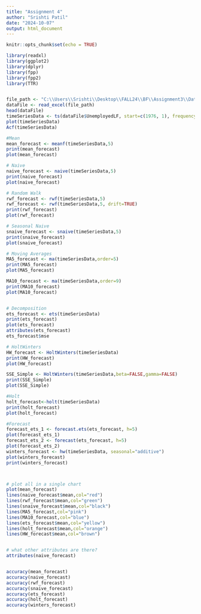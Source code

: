 ---
title: "Assignment 4"
author: "Srishti Patil"
date: "2024-10-07"
output: html_document
---

```{r setup, include=FALSE}
knitr::opts_chunk$set(echo = TRUE)
```

```{r}
library(readxl)
library(ggplot2)
library(dplyr)
library(fpp)
library(fpp2)
library(TTR)


file_path <- "C:\\Users\\Srishti\\Desktop\\FALL24\\BF\\Assignment3\\Data_NewYork.xlsx"
dataFile <- read_excel(file_path)
head(dataFile)
timeSeriesData <- ts(dataFile$UnemployedLF, start=c(1976, 1), frequency=12)
plot(timeSeriesData)
Acf(timeSeriesData)

#Mean
mean_forecast <- meanf(timeSeriesData,5)
print(mean_forecast)
plot(mean_forecast)

# Naive
naive_forecast <- naive(timeSeriesData,5)
print(naive_forecast)
plot(naive_forecast)

# Random Walk
rwf_forecast <- rwf(timeSeriesData,5)
rwf_forecast <- rwf(timeSeriesData,5, drift=TRUE)
print(rwf_forecast)
plot(rwf_forecast)

# Seasonal Naive
snaive_forecast <- snaive(timeSeriesData,5)
print(snaive_forecast)
plot(snaive_forecast)

# Moving Averages
MA5_forecast <- ma(timeSeriesData,order=5)
print(MA5_forecast)
plot(MA5_forecast)

MA10_forecast <- ma(timeSeriesData,order=9)
print(MA10_forecast)
plot(MA10_forecast)


# Decomposition
ets_forecast <- ets(timeSeriesData)
print(ets_forecast)
plot(ets_forecast)
attributes(ets_forecast)
ets_forecast$mse

# HoltWinters
HW_forecast <- HoltWinters(timeSeriesData)
print(HW_forecast)
plot(HW_forecast)

SSE_Simple <- HoltWinters(timeSeriesData,beta=FALSE,gamma=FALSE)
print(SSE_Simple)
plot(SSE_Simple)

#Holt
holt_forecast<-holt(timeSeriesData)
print(holt_forecast)
plot(holt_forecast)

#Forecast
forecast_ets_1 <- forecast.ets(ets_forecast, h=5)
plot(forecast_ets_1)
forecast_ets_2 <- forecast(ets_forecast, h=5)
plot(forecast_ets_2)
winters_forecast <- hw(timeSeriesData, seasonal="additive")
plot(winters_forecast)
print(winters_forecast)



# plot all in a single chart
plot(mean_forecast)
lines(naive_forecast$mean,col="red")
lines(rwf_forecast$mean,col="green")
lines(snaive_forecast$mean,col="black")
lines(MA5_forecast,col="pink")
lines(MA10_forecast,col="blue")
lines(ets_forecast$mean,col="yellow")
lines(holt_forecast$mean,col="orange")
lines(HW_forecast$mean,col="brown")


# what other attributes are there?
attributes(naive_forecast)


accuracy(mean_forecast)
accuracy(naive_forecast)
accuracy(rwf_forecast)
accuracy(snaive_forecast)
accuracy(ets_forecast)
accuracy(holt_forecast)
accuracy(winters_forecast)


```

